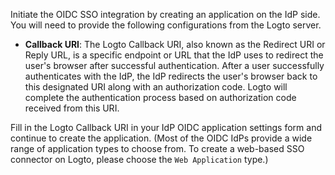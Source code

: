 Initiate the OIDC SSO integration by creating an application on the IdP side. You will need to provide the following configurations from the Logto server.

- **Callback URI**: The Logto Callback URI, also known as the Redirect URI or Reply URL, is a specific endpoint or URL that the IdP uses to redirect the user's browser after successful authentication. After a user successfully authenticates with the IdP, the IdP redirects the user's browser back to this designated URI along with an authorization code. Logto will complete the authentication process based on authorization code received from this URI.

Fill in the Logto Callback URI in your IdP OIDC application settings form and continue to create the application. (Most of the OIDC IdPs provide a wide range of application types to choose from. To create a web-based SSO connector on Logto, please choose the `Web Application` type.)
